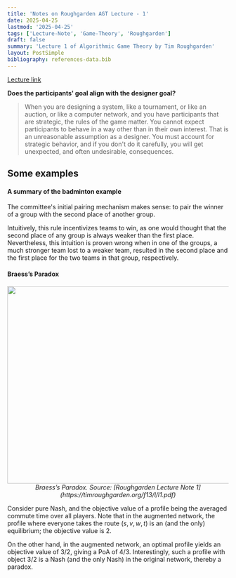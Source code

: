 ```yaml
---
title: 'Notes on Roughgarden AGT Lecture - 1'
date: 2025-04-25
lastmod: '2025-04-25'
tags: ['Lecture-Note', 'Game-Theory', 'Roughgarden']
draft: false
summary: 'Lecture 1 of Algorithmic Game Theory by Tim Roughgarden'
layout: PostSimple
bibliography: references-data.bib
---
```


[Lecture link](https://www.youtube.com/watch?v=TM_QFmQU_VA&ab_channel=TimRoughgardenLectures)


**Does the participants' goal align with the designer goal?**

> When you are designing a system, like a tournament, or like an auction, or like a computer network, and you have participants that are strategic, the rules of the game matter. You cannot expect participants to behave in a way other than in their own interest. That is an unreasonable assumption as a designer. You must account for strategic behavior, and if you don't do it carefully, you will get unexpected, and often undesirable, consequences.

## Some examples

#### A summary of the badminton example

The committee's initial pairing mechanism makes sense: to pair the winner of a group with the second place of another group. 

Intuitively, this rule incentivizes teams to win, as one would thought that the second place of any group is always weaker than the first place. Nevertheless, this intuition is proven wrong when in one of the groups, a much stronger team lost to a weaker team, resulted in the second place and the first place for the two teams in that group, respectively.

#### Braess’s Paradox

<p align="center">
<img src="../../static/images/braess.png" width="600" height="450" />
<em>Braess’s Paradox. Source: [Roughgarden Lecture Note 1](https://timroughgarden.org/f13/l/l1.pdf)</em>
</p>

Consider pure Nash, and the objective value of a profile being the averaged commute time over all players. Note that in the augmented network, the profile where everyone takes the route $(s, v, w, t)$ is an (and the only) equilibrium; the objective value is $2$. 

On the other hand, in the augmented network, an optimal profile yields an objective value of $3/2$, giving a PoA of $4/3$. Interestingly, such a profile with object $3/2$ is a Nash (and the only Nash) in the original network, thereby a paradox. 